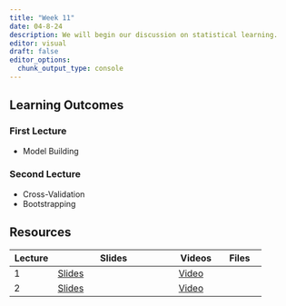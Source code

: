 ```yaml
---
title: "Week 11"
date: 04-8-24
description: We will begin our discussion on statistical learning.
editor: visual
draft: false
editor_options: 
  chunk_output_type: console
---
```


## Learning Outcomes

### First Lecture

-   Model Building

### Second Lecture

-   Cross-Validation
-   Bootstrapping

## Resources

| Lecture | Slides                                                          | Videos                                | Files |
|-------------|-----------------------------------|-------------|-------------|
| 1       | [Slides](https://m408.inqs.info/lectures/11a.html#/title-slide) | [Video](https://youtu.be/CZ-Rp1ceCoE) |       |
| 2       | [Slides](https://m408.inqs.info/lectures/11b.html#/title-slide) | [Video](https://youtu.be/jQFjSgwFo4o) |       |

